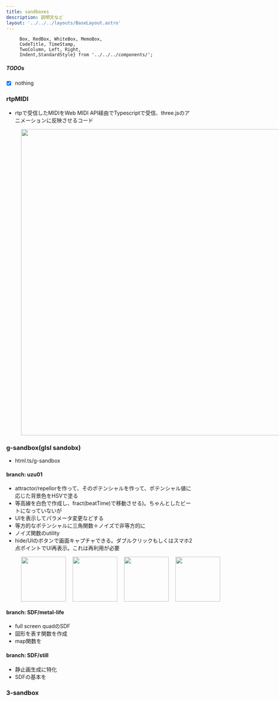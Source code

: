 ```yaml
---
title: sandboxes
description: 説明文など
layout: '../../../layouts/BaseLayout.astro'
---
```



         Box, RedBox, WhiteBox, MemoBox, 
         CodeTitle, TimeStamp,
         TwoColumn, Left, Right,
         Indent,StandardStyle} from '../../../components/';

<StandardStyle />

##### TODOs

 - [x] nothing


### rtpMIDI
- rtpで受信したMIDIをWeb MIDI API経由でTypescriptで受信、three.jsのアニメーションに反映させるコード
<div style="display:flex; align-items:flex-end;gap:18px;padding-left:40px">
 <div><img src="/subproject/rtpMIDI.png" width="820" style="display: block;"/></div>
</div>

### g-sandbox(glsl sandobx)
- html.ts/g-sandbox
#### 
#### branch: uzu01
- attractor/repellorを作って、そのポテンシャルを作って、ポテンシャル値に応じた背景色をHSVで塗る
- 等高線を白色で作成し、fract(beatTime)で移動させる)。ちゃんとしたビートになっていないが
- UIを表示してパラメータ変更などする
- 等方的なポテンシャルに三角関数＋ノイズで非等方的に
- ノイズ関数のutility
- hide/UIのボタンで画面キャプチャできる。ダブルクリックもしくはスマホ2点ポイントでUI再表示。これは再利用が必要

<div style="display:flex; align-items:flex-end;gap:18px;padding-left:40px">
 <div><img src="/subproject/uzu01-1.png" width="120" style="display: block;"/></div>
 <div><img src="/subproject/uzu01-2.png" width="120" style="display: block;"/></div>
 <div><img src="/subproject/uzu01-3.png" width="120" style="display: block;"/></div>
 <div><img src="/subproject/uzu01-4.png" width="120" style="display: block;"/></div>
</div>

#### branch: SDF/metal-life
- full screen quadのSDF
- 図形を表す関数を作成
- map関数を

#### branch: SDF/still
- 静止画生成に特化
- SDFの基本を


### 3-sandbox
